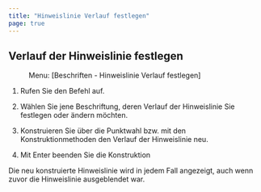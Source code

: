 ```yaml
---
title: "Hinweislinie Verlauf festlegen"
page: true
---
```

## Verlauf der Hinweislinie festlegen
 <Menu> Menu: [Beschriften - Hinweislinie Verlauf festlegen] </Menu> 


1. Rufen Sie den Befehl auf.

2. W&#228;hlen Sie jene Beschriftung, deren Verlauf der Hinweislinie Sie festlegen oder &#228;ndern m&#246;chten.

3.  Konstruieren Sie &#252;ber die Punktwahl bzw. mit den Konstruktionmethoden den Verlauf der Hinweislinie neu. 

4. Mit <Border>Enter</Border>  beenden Sie die Konstruktion




<Success>
Die neu konstruierte Hinweislinie wird in jedem Fall angezeigt, auch wenn zuvor die Hinweislinie ausgeblendet war.
</Success>


